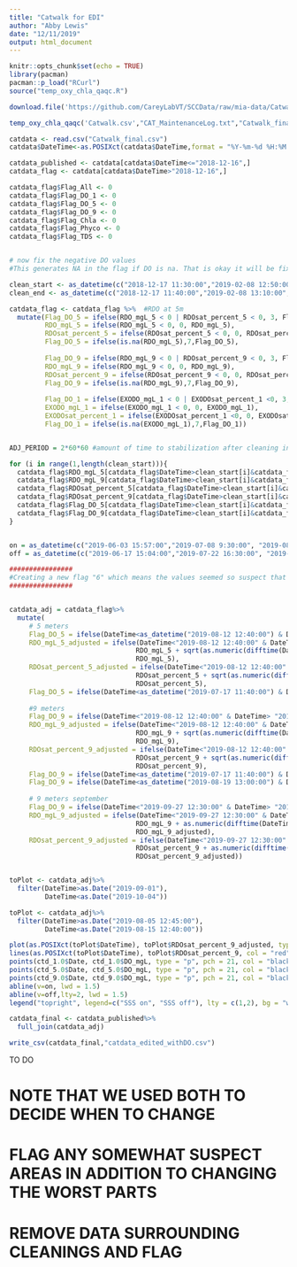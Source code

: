 ```yaml
---
title: "Catwalk for EDI"
author: "Abby Lewis"
date: "12/11/2019"
output: html_document
---
```


```r
knitr::opts_chunk$set(echo = TRUE)
library(pacman)
pacman::p_load("RCurl")
source("temp_oxy_chla_qaqc.R")
```

```r
download.file('https://github.com/CareyLabVT/SCCData/raw/mia-data/Catwalk.csv','Catwalk.csv')

temp_oxy_chla_qaqc('Catwalk.csv',"CAT_MaintenanceLog.txt","Catwalk_final.csv")

catdata <- read.csv("Catwalk_final.csv")
catdata$DateTime<-as.POSIXct(catdata$DateTime,format = "%Y-%m-%d %H:%M:%S")

catdata_published <- catdata[catdata$DateTime<="2018-12-16",]
catdata_flag <- catdata[catdata$DateTime>"2018-12-16",]

catdata_flag$Flag_All <- 0
catdata_flag$Flag_DO_1 <- 0
catdata_flag$Flag_DO_5 <- 0
catdata_flag$Flag_DO_9 <- 0
catdata_flag$Flag_Chla <- 0
catdata_flag$Flag_Phyco <- 0
catdata_flag$Flag_TDS <- 0


# now fix the negative DO values
#This generates NA in the flag if DO is na. That is okay it will be fixed later.

clean_start <- as_datetime(c("2018-12-17 11:30:00","2019-02-08 12:50:00","2019-06-17 11:10:00","2019-07-17 11:40:00", "2019-08-12 12:40:00","2019-09-27 12:30:00", "2019-10-07 10:30:00","2019-10-11 12:00:00"))
clean_end <- as_datetime(c("2018-12-17 11:40:00","2019-02-08 13:10:00","2019-06-17 11:20:00","2019-07-17 12:40:00","2019-08-12 12:40:00","2019-09-27 13:00:00","2019-10-07 11:00:00","2019-10-11 13:00:00"))

catdata_flag <- catdata_flag %>%  #RDO at 5m
  mutate(Flag_DO_5 = ifelse(RDO_mgL_5 < 0 | RDOsat_percent_5 < 0, 3, Flag_DO_5),
         RDO_mgL_5 = ifelse(RDO_mgL_5 < 0, 0, RDO_mgL_5),
         RDOsat_percent_5 = ifelse(RDOsat_percent_5 < 0, 0, RDOsat_percent_5),
         Flag_DO_5 = ifelse(is.na(RDO_mgL_5),7,Flag_DO_5),
         
         Flag_DO_9 = ifelse(RDO_mgL_9 < 0 | RDOsat_percent_9 < 0, 3, Flag_DO_9),
         RDO_mgL_9 = ifelse(RDO_mgL_9 < 0, 0, RDO_mgL_9),
         RDOsat_percent_9 = ifelse(RDOsat_percent_9 < 0, 0, RDOsat_percent_9),
         Flag_DO_9 = ifelse(is.na(RDO_mgL_9),7,Flag_DO_9),
         
         Flag_DO_1 = ifelse(EXODO_mgL_1 < 0 | EXODOsat_percent_1 <0, 3, Flag_DO_1),
         EXODO_mgL_1 = ifelse(EXODO_mgL_1 < 0, 0, EXODO_mgL_1),
         EXODOsat_percent_1 = ifelse(EXODOsat_percent_1 <0, 0, EXODOsat_percent_1),
         Flag_DO_1 = ifelse(is.na(EXODO_mgL_1),7,Flag_DO_1))


ADJ_PERIOD = 2*60*60 #amount of time to stabilization after cleaning in seconds

for (i in range(1,length(clean_start))){
  catdata_flag$RDO_mgL_5[catdata_flag$DateTime>clean_start[i]&catdata_flag$DateTime<(clean_end[i]+ADJ_PERIOD)] <- NA
  catdata_flag$RDO_mgL_9[catdata_flag$DateTime>clean_start[i]&catdata_flag$DateTime<clean_end[i]+ADJ_PERIOD] <- NA
  catdata_flag$RDOsat_percent_5[catdata_flag$DateTime>clean_start[i]&catdata_flag$DateTime<clean_end[i]+ADJ_PERIOD] <- NA
  catdata_flag$RDOsat_percent_9[catdata_flag$DateTime>clean_start[i]&catdata_flag$DateTime<clean_end[i]+ADJ_PERIOD] <- NA
  catdata_flag$Flag_DO_5[catdata_flag$DateTime>clean_start[i]&catdata_flag$DateTime<clean_end[i]+ADJ_PERIOD] <- 1
  catdata_flag$Flag_DO_9[catdata_flag$DateTime>clean_start[i]&catdata_flag$DateTime<clean_end[i]+ADJ_PERIOD] <- 1
}


on = as_datetime(c("2019-06-03 15:57:00","2019-07-08 9:30:00", "2019-08-05 12:45:00", "2019-09-02 13:00:00")) #July time is estimated based on the time for other sampling. TZ is UTC to match catwalk and current CTD processing
off = as_datetime(c("2019-06-17 15:04:00","2019-07-22 16:30:00", "2019-08-19 13:00:00"))

################
#Creating a new flag "6" which means the values seemed so suspect that we adjusted them
################


catdata_adj = catdata_flag%>%
  mutate(
     # 5 meters
     Flag_DO_5 = ifelse(DateTime<as_datetime("2019-08-12 12:40:00") & DateTime> as_datetime("2019-08-11 00:00:00"), 6, Flag_DO_5),
     RDO_mgL_5_adjusted = ifelse(DateTime<"2019-08-12 12:40:00" & DateTime> "2019-08-11 00:00:00", 
                                RDO_mgL_5 + sqrt(as.numeric(difftime(DateTime,"2019-08-11 00:00:00", units = "mins")))/30,
                                RDO_mgL_5),
     RDOsat_percent_5_adjusted = ifelse(DateTime<"2019-08-12 12:40:00" & DateTime> "2019-08-11 00:00:00", 
                                RDOsat_percent_5 + sqrt(as.numeric(difftime(DateTime,"2019-08-11 00:00:00", units = "mins")))/30/11.3*100,
                                RDOsat_percent_5),
     Flag_DO_5 = ifelse(DateTime<as_datetime("2019-07-17 11:40:00") & DateTime> as_datetime("2019-07-13 00:00:00"), 5, Flag_DO_5),
     
     #9 meters 
     Flag_DO_9 = ifelse(DateTime<"2019-08-12 12:40:00" & DateTime> "2019-08-05 12:45:00",6, Flag_DO_9),
     RDO_mgL_9_adjusted = ifelse(DateTime<"2019-08-12 12:40:00" & DateTime> "2019-08-05 12:45:00", 
                                RDO_mgL_9 + sqrt(as.numeric(difftime(DateTime,"2019-08-05 12:45:00", units = "mins")))/70,
                                RDO_mgL_9),
     RDOsat_percent_9_adjusted = ifelse(DateTime<"2019-08-12 12:40:00" & DateTime> "2019-08-05 12:45:00", 
                                RDOsat_percent_9 + sqrt(as.numeric(difftime(DateTime,"2019-08-05 12:45:00", units = "mins")))/70/11.3*100,
                                RDOsat_percent_9),
     Flag_DO_9 = ifelse(DateTime<as_datetime("2019-07-17 11:40:00") & DateTime> as_datetime("2019-07-13 00:00:00"), 5, Flag_DO_9),
     Flag_DO_9 = ifelse(DateTime<as_datetime("2019-08-19 13:00:00") & DateTime> as_datetime("2019-08-12 12:40:00"), 5, Flag_DO_9),
     
     # 9 meters september
     Flag_DO_9 = ifelse(DateTime<"2019-09-27 12:30:00" & DateTime> "2019-09-02 13:00:00",6, Flag_DO_9),
     RDO_mgL_9_adjusted = ifelse(DateTime<"2019-09-27 12:30:00" & DateTime> "2019-09-02 13:00:00", 
                                RDO_mgL_9 + as.numeric(difftime(DateTime,"2019-09-02 13:00:00", units = "mins"))/30000,
                                RDO_mgL_9_adjusted),
     RDOsat_percent_9_adjusted = ifelse(DateTime<"2019-09-27 12:30:00" & DateTime> "2019-09-02 13:00:00", 
                                RDOsat_percent_9 + as.numeric(difftime(DateTime,"2019-09-02 13:00:00", units = "mins"))/30000/11.3*100,
                                RDOsat_percent_9_adjusted))


toPlot <- catdata_adj%>%
  filter(DateTime>as.Date("2019-09-01"),
         DateTime<as.Date("2019-10-04"))

toPlot <- catdata_adj%>%
  filter(DateTime>as.Date("2019-08-05 12:45:00"),
         DateTime<as.Date("2019-08-15 12:40:00"))

plot(as.POSIXct(toPlot$DateTime), toPlot$RDOsat_percent_9_adjusted, type = "l", xlab = "", ylab = "DO (mg/L)")
lines(as.POSIXct(toPlot$DateTime), toPlot$RDOsat_percent_9, col = "red")
points(ctd_1.0$Date, ctd_1.0$DO_mgL, type = "p", pch = 21, col = "black", bg = "black", cex = 2, lwd = 2)
points(ctd_5.0$Date, ctd_5.0$DO_mgL, type = "p", pch = 21, col = "black", bg = "blue", cex = 2, lwd = 2)
points(ctd_9.0$Date, ctd_9.0$DO_mgL, type = "p", pch = 21, col = "black", bg = "magenta", cex = 2, lwd = 2)
abline(v=on, lwd = 1.5)
abline(v=off,lty=2, lwd = 1.5)
legend("topright", legend=c("SSS on", "SSS off"), lty = c(1,2), bg = "white")

catdata_final <- catdata_published%>%
  full_join(catdata_adj)

write_csv(catdata_final,"catdata_edited_withDO.csv")
```
TO DO

# NOTE THAT WE USED BOTH TO DECIDE WHEN TO CHANGE
# FLAG ANY SOMEWHAT SUSPECT AREAS IN ADDITION TO CHANGING THE WORST PARTS
# REMOVE DATA SURROUNDING CLEANINGS AND FLAG
